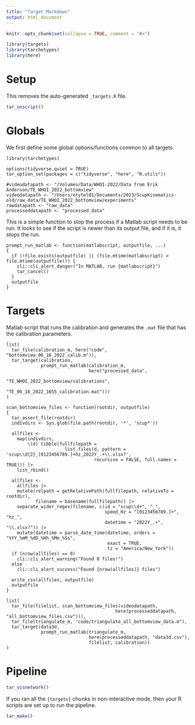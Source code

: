 ```yaml
---
title: "Target Markdown"
output: html_document
---
```


```r
knitr::opts_chunk$set(collapse = TRUE, comment = "#>")
```

```r
library(targets)
library(tarchetypes)
library(here)
```

# Setup

This removes the auto-generated `_targets.R` file.

```r
tar_unscript()
```

# Globals

We first define some global options/functions common to all targets. 

```targets
library(tarchetypes)

options(tidyverse.quiet = TRUE)
tar_option_set(packages = c("tidyverse", "here", "R.utils"))

#videodatapath <- "/Volumes/Data/WHOI-2022/Data from Erik Anderson/TE_WHOI_2022_bottomview"
videodatapath <- "/Users/etytel01/Documents/2023/ScupKinematics-old/raw_data/TE_WHOI_2022_bottomview/experiments"
rawdatapath <- "raw_data"
processeddatapath <- "processed_data"
```

This is a simple function to stop the process if a Matlab script needs to be run.
It looks to see if the script is newer than its output file, and if it is, it
stops the run.
```targets
prompt_run_matlab <- function(matlabscript, outputfile, ...)
{
  if (!file.exists(outputfile) || (file.mtime(matlabscript) > file.mtime(outputfile))) {
    cli::cli_alert_danger("In MATLAB, run {matlabscript}")
    tar_cancel()
  }
  outputfile
}
```

# Targets

Matlab script that runs the calibration and generates the `.mat` file that has
the calibration parameters.
```targets
list(
  tar_file(calibration_m, here("code", "bottomview_06_16_2022_calib.m")),
  tar_target(calibration, 
             prompt_run_matlab(calibration_m,
                               here("processed_data", 
                                    "TE_WHOI_2022_bottomview/calibrations",
                                    "TE_06_16_2022_1655_calibration.mat")))
)
```

```targets
scan_bottomview_files <- function(rootdir, outputfile)
{
  tar_assert_file(rootdir)
  indivdirs <- Sys.glob(file.path(rootdir, '*', 'scup*'))

  allfiles <-
    map(indivdirs, 
        \(d) tibble(fullfilepath = 
                      list.files(d, pattern = 'scup\\d{2}_[0123456789.]+hz_2022Y_.+\\.xlsx?',
                                 recursive = FALSE, full.names = TRUE))) |> 
    list_rbind() 
  
  allfiles <-
    allfiles |> 
    mutate(relpath = getRelativePath(fullfilepath, relativeTo = rootdir),
           filename = basename(fullfilepath)) |> 
    separate_wider_regex(filename, c(id = "scup\\d+", "_",
                                     speed_Hz = "[0123456789.]+", "hz_",
                                     datetime = "2022Y_.+", "\\.xlsx?")) |> 
    mutate(datetime = parse_date_time(datetime, orders = "%YY_%mM_%dD_%Hh_%Mm_%Ss", 
                                      exact = TRUE,
                                      tz = "America/New_York"))
  if (nrow(allfiles) == 0)
    cli::cli_alert_warning("Found 0 files!")
  else
    cli::cli_alert_success("Found {nrow(allfiles)} files")
  
  write_csv(allfiles, outputfile)
  outputfile  
}
```


```targets
list(
  tar_file(filelist, scan_bottomview_files(videodatapath, 
                                         here(processeddatapath, "all_bottomview_files.csv"))),
  tar_file(triangulate_m, "code/triangulate_all_bottomview_data.m"),
  tar_target(data3d, 
             prompt_run_matlab(triangulate_m,
                               here(processeddatapath, "data3d.csv"),
                               filelist, calibration))
)
```

# Pipeline

```r
tar_visnetwork()
```

If you ran all the `{targets}` chunks in non-interactive mode, then your R scripts are set up to run the pipeline.

```r
tar_make()
```

